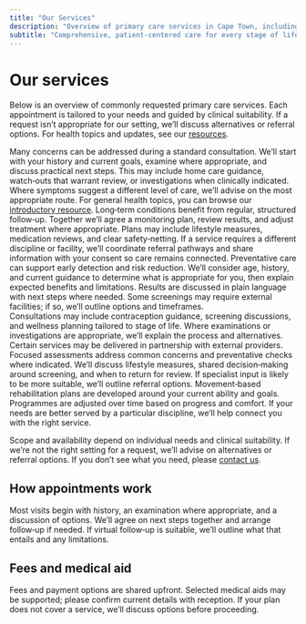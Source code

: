 ```yaml
---
title: "Our Services"
description: "Overview of primary care services in Cape Town, including consultations, preventative care, and management plans." 
subtitle: "Comprehensive, patient-centered care for every stage of life."
---
```


# Our services

Below is an overview of commonly requested primary care services. Each appointment is tailored to your needs and guided by clinical suitability. If a request isn’t appropriate for our setting, we’ll discuss alternatives or referral options. For health topics and updates, see our <a href="/blog" className="underline">resources</a>.

<Section title="Primary care" subtitle="Day‑to‑day health support for individuals and families">
	<div className="grid gap-6 sm:gap-8 sm:grid-cols-2 lg:grid-cols-3">
		<Card title="General consultation">
			Many concerns can be addressed during a standard consultation. We’ll start with your history and current goals, examine where appropriate, and discuss practical next steps. This may include home care guidance, watch‑outs that warrant review, or investigations when clinically indicated. Where symptoms suggest a different level of care, we’ll advise on the most appropriate route. For general health topics, you can browse our <a href="/blog/welcome" className="underline">introductory resource</a>.
		</Card>
		<Card title="Chronic care management">
			Long‑term conditions benefit from regular, structured follow‑up. Together we’ll agree a monitoring plan, review results, and adjust treatment where appropriate. Plans may include lifestyle measures, medication reviews, and clear safety‑netting. If a service requires a different discipline or facility, we’ll coordinate referral pathways and share information with your consent so care remains connected.
		</Card>
		<Card title="Preventative screenings">
			Preventative care can support early detection and risk reduction. We’ll consider age, history, and current guidance to determine what is appropriate for you, then explain expected benefits and limitations. Results are discussed in plain language with next steps where needed. Some screenings may require external facilities; if so, we’ll outline options and timeframes.
		</Card>
	</div>
</Section>

<Section title="Additional support" subtitle="Focused services where suitable">
	<div className="grid gap-6 sm:gap-8 sm:grid-cols-2 lg:grid-cols-3">
		<Card title="Women’s health">
			Consultations may include contraception guidance, screening discussions, and wellness planning tailored to stage of life. Where examinations or investigations are appropriate, we’ll explain the process and alternatives. Certain services may be delivered in partnership with external providers.
		</Card>
		<Card title="Men’s health">
			Focused assessments address common concerns and preventative checks where indicated. We’ll discuss lifestyle measures, shared decision‑making around screening, and when to return for review. If specialist input is likely to be more suitable, we’ll outline referral options.
		</Card>
		<Card title="Physiotherapy & rehab">
			Movement‑based rehabilitation plans are developed around your current ability and goals. Programmes are adjusted over time based on progress and comfort. If your needs are better served by a particular discipline, we’ll help connect you with the right service.
		</Card>
	</div>
</Section>

<p className="mt-8 text-sm text-brand-slate/80">
	Scope and availability depend on individual needs and clinical suitability. If we’re not the right setting for a request, we’ll advise on alternatives or referral options. If you don’t see what you need, please <a href="/contact" className="underline">contact us</a>.
	</p>

## How appointments work

Most visits begin with history, an examination where appropriate, and a discussion of options. We’ll agree on next steps together and arrange follow‑up if needed. If virtual follow‑up is suitable, we’ll outline what that entails and any limitations.

## Fees and medical aid

Fees and payment options are shared upfront. Selected medical aids may be supported; please confirm current details with reception. If your plan does not cover a service, we’ll discuss options before proceeding.

